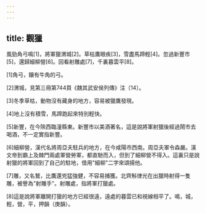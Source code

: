 ```yaml
---
---
---
```

title: 觀獵
---



風勁角弓鳴[1]，將軍獵渭城[2]。草枯鷹眼疾[3]，雪盡馬蹄輕[4]。忽過新豐市[5]，還歸細柳營[6]。回看射雕處[7]，千裏暮雲平[8]。

[1]角弓，鑲有牛角的弓。

[2]渭城，見第三冊第744頁《魏其武安侯列傳》注〔14〕。

[3]冬季草枯，動物沒有藏身的地方，容易被獵鷹發現。

[4]地上沒有積雪，馬蹄跑起來特別輕快。

[5]新豐，在今陝西臨潼縣東。新豐市以美酒著名，這是說將軍射獵後經過鬧市去喝酒，不一定實指新豐。

[6]細柳營，漢代名將周亞夫駐兵的地方，在今咸陽市西南。周亞夫軍令森嚴。漢文帝到霸上及棘門兩處軍營勞軍，都直馳而入，但到了細柳營不得入。這裏只是說射獵的將軍回到了自己的駐地，借用"細柳"二字來頌揚他。

[7]雕，又名鷲，比鷹還兇猛強健，不容易捕獲。北齊斛律光在出獵時射得一隻雕，被譽為"射雕手"。射雕處，指將軍打獵處。

[8]這是說將軍離開打獵的地方已經很遠，遠處的暮雲已和視線相平了。鳴，城，輕，營，平，押韻（庚韻）。